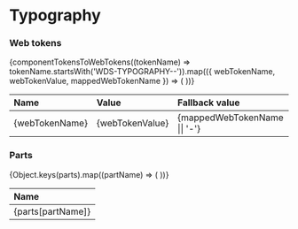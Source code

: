 
<Meta title="Web/Labs/Typography/Extra" />

# Typography

### Web tokens

<table style={{ width: '100%' }}>
  <thead align="left">
    <tr>
      <th>Name</th>
      <th>Value</th>
      <th>Fallback value</th>
    </tr>
  </thead>
  <tbody>
    {componentTokensToWebTokens((tokenName) => tokenName.startsWith('WDS-TYPOGRAPHY--')).map(({ webTokenName, webTokenValue, mappedWebTokenName }) => (
      <tr key={webTokenName}>
        <td>{webTokenName}</td>
        <td>{webTokenValue}</td>
        <td>{mappedWebTokenName || '-'}</td>
      </tr>
    ))}
  </tbody>
</table>

### Parts

<table style={{ width: '100%' }}>
  <thead align="left">
    <tr>
      <th>Name</th>
    </tr>
  </thead>
  <tbody>
    {Object.keys(parts).map((partName) => (
      <tr key={partName}>
        <td>{parts[partName]}</td>
      </tr>
    ))}
  </tbody>
</table>
